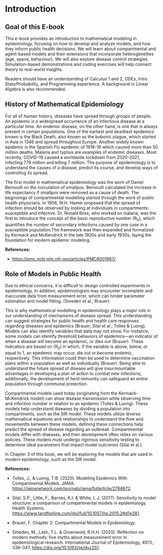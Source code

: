 # Introduction 

## Goal of this E-book {#sec:goal}

This e-book provides an introduction to mathematical modeling in epidemiology, focusing on how to develop and analyze models, and how they inform public health decisions. We will learn about compartmental and agent-based models and their extensions that incorporate heterogeneities (age, space, behaviour). We will also explore disease control strategies. Simulation-based demonstrations and coding exercises will help connect theory to real-world insights.

Readers should have an understanding of Calculus 1 and 2, ODEs, Intro Stats/Probability, and Programming experience. A background in Linear Algebra is also recommended.



## History of Mathematical Epidemiology

For all of human history, diseases have spread through groups of people. An epidemic is a widespread occurrence of an infectious disease at a particular time. An endemic disease, on the other hand, is one that is always present in certain populations. One of the earliest and deadliest epidemics known is the Black Death, also known as the bubonic plague, which started in Asia in 1346 and spread throughout Europe. Another widely known epidemic is the Spanish Flu epidemic of 1918-19 which caused more than 50 million deaths. Malaria and typhus are examples of endemic diseases. Most recently, COVID-19 caused a worldwide lockdown from 2020-2021, infecting 779 million and killing 7 million. The purpose of epidemiology is to understand the causes of a disease, predict its course, and develop ways of controlling its spread. 

The first model in mathematical epidemiology was the work of Daniel Bernoulli on the inoculation of smallpox. Bernoulli calculated the increase in life expectancy if smallpox were removed as a cause of death. The beginnings of compartmental modelling started through the work of public health physicians. In 1906, W.H. Hamer proposed that the spread of infection should be observed by looking at individuals in compartments: susceptible and infective. Dr. Ronald Ross, who worked on malaria, was the first to introduce the concept of the basic reproductive number (R~0~), which quantifies the number of secondary infections caused by one case in a susceptible population.The framework was then expanded and formalized by Kermack and McKendrick in the late 1920s and early 1930s, laying the foundation for modern epidemic modeling.


**References:**

- <https://pmc.ncbi.nlm.nih.gov/articles/PMC6001967/>


## Role of Models in Public Health

Due to ethical concerns, it is difficult to design controlled experiments in epidemiology. In addition, epidemiologists may encounter incomplete and inaccurate data from measurement error, which can hinder parameter estimation and model fitting. (Smeden et al.; Brauer)

This is why mathematical modelling in epidemiology plays a major role in our understanding of mechanisms of disease spread. This understanding can suggest strategies for public health and health care responses regarding diseases and epidemics (Brauer; Silal et al.; Tolles & Luong). Models can also identify variables that data may not show. For instance, some models can identify threshold behaviors of epidemics—an indicator of when a disease will become an epidemic, or dies out (Brauer). These indicators are based on (R~0~) in which, if the variable is above, below, or equal to 1, an epedemic may occur, die out or become endemic, respectively. This information could then be used to determine vaccination plans within a population as well as individually (Brauer). Being able to understand the future spread of disease will give insurmountable advantages in developing a plan of action to combat new infections; additionally, the development of herd immunity can safeguard an entire population through communal protection.

Compartmental models used today (originating from the Kermack-McKendrick model) can show disease transmission while observing time and infection number in relation to an epidemic (Tolles & Luong). These models help understand diseases by dividing a population into compartments, such as the SIR model. These models utilize diverse mathematical equations and relationships to understand the flow and movementts between these models, defining these connections help predict the spread of disease regarding an outbreak. Compartmental models differ with diseases, and their development often relies on various policies. These models must undergo rigorous sensitivity testing to determine ideal parameters that impact model outcomes (Silal et al.).

In Chapter 3 of this book, we will be exploring the models that are used in modern epidemiology, such as the SIR model. 


**References:**

- Tolles, J., & Luong, T.B. (2020). Modeling Epidemics With Compartmental Models. JAMA. <https://jamanetwork.com/journals/jama/fullarticle/2766672>.

- Silal, S.P., Little, F., Barnes, K.I. & White, L.J. (2017). Sensitivity to model structure: a comparison of compartmental models in epidemiology. Health Systems. <https://www.tandfonline.com/doi/full/10.1057/hs.2015.2#d1e281>.

- Brauer, F. Chapter 2: Compartmental Models in Epidemiology. 

- Smeden, M., Lash, T.L. & Groenwold, R.H.H. (2020). Reflection on modern methods: five myths about measurement error in epidemiological research. International Journal of Epidemiology, 49(1), 338–347, <https://doi.org/10.1093/ije/dyz251>. 